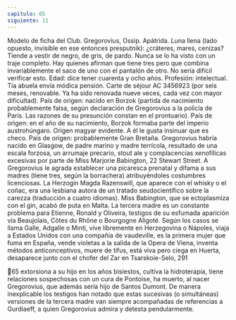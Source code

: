 ```yaml
---
capitulo: 65
siguiente: 11
---
```


Modelo de ficha del Club.
Gregorovius, Ossip.
Apátrida.
Luna llena (lado opuesto, invisible en ese entonces presputnik): ¿cráteres,
mares, cenizas?
Tiende a vestir de negro, de gris, de pardo. Nunca se lo ha visto con un traje
completo. Hay quienes afirman que tiene tres pero que combina invariablemente
el saco de uno con el pantalón de otro. No sería difícil verificar esto.
Edad: dice tener cuarenta y ocho años.
Profesión: intelectual. Tía abuela envía módica pensión.
Carte de séjour AC 3456923 (por seis meses, renovable. Ya ha sido renovada
nueve veces, cada vez con mayor dificultad).
País de origen: nacido en Borzok (partida de nacimiento probablemente falsa,
según declaración de Gregorovius a la policía de París. Las razones de su
presunción constan en el prontuario).
País de origen: en el año de su nacimiento, Borzok formaba parte del imperio
austrohúngaro. Origen magyar evidente. A él le gusta insinuar que es checo.
País de origen: probablemente Gran Bretaña. Gregorovius habría nacido en
Glasgow, de padre marino y madre terrícola, resultado de una escala forzosa, un
arrumaje precario, stout ale y complacencias xenofílicas excesivas por parte de
Miss Marjorie Babington, 22 Stewart Street.
A Gregorovius le agrada establecer una picaresca prenatal y difama a sus
madres (tiene tres, según la borrachera) atribuyéndoles costumbres licenciosas.
La Herzogin Magda Razenswill, que aparece con el whisky o el coñac, era una
lesbiana autora de un tratado seudocientífico sobre la carezza (traducción a cuatro
idiomas). Miss Babington, que se ectoplasmiza con el gin, acabó de puta en
Malta. La tercera madre es un constante problema para Etienne, Ronald y
Oliveira, testigos de su esfumada aparición vía Beaujolais, Côtes du Rhône o
Bourgogne Aligoté. Según los casos se llama Galle, Adgalle o Minti, vive
libremente en Herzegovina o Nápoles, viaja a Estados Unidos con una compañía
de vaudeville, es la primera mujer que fuma en España, vende violetas a la salida
de la Opera de Viena, inventa métodos anticonceptivos, muere de tifus, está viva
pero ciega en Huerta, desaparece junto con el chofer del Zar en Tsarskoie-Selo,
291

65
extorsiona a su hijo en los años bisiestos, cultiva la hidroterapia, tiene relaciones
sospechosas con un cura de Pontoise, ha muerto, al nacer Gregorovius, que
además sería hijo de Santos Dumont. De manera inexplicable los testigos han
notado que estas sucesivas (o simultáneas) versiones de la tercera madre van
siempre acompañadas de referencias a Gurdiaeff, a quien Gregorovius admira y
detesta pendularmente.
